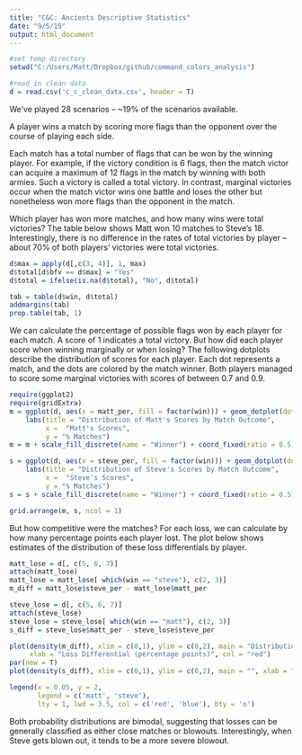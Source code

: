 ```yaml
---
title: "C&C: Ancients Descriptive Statistics"
date: "9/5/15"
output: html_document
---
```


```r
#set temp directory
setwd("C:/Users/Matt/Dropbox/github/command_colors_analysis")

#read in clean data
d = read.csv('c_c_clean_data.csv', header = T)
```

We've played 28 scenarios -- ~19% of the scenarios available. 

A player wins a match by scoring more flags than the opponent over the course of playing each side.

Each match has a total number of flags that can be won by the winning player. For example, if the victory condition is  6 flags, then the match victor can acquire a maximum of 12 flags in the match by winning with both armies. Such a victory is called a total victory. In contrast, marginal victories occur when the match victor wins one battle and loses the other but nonetheless won more flags than the opponent in the match.

Which player has won more matches, and how many wins were total victories? The table below shows Matt won 10 matches to Steve's 18. Interestingly, there is no difference in the rates of total victories by player -- about 70% of both players' victories were total victories.

```r
d$max = apply(d[,c(3, 4)], 1, max)
d$total[d$bfv == d$max] = "Yes"
d$total = ifelse(is.na(d$total), "No", d$total)

tab = table(d$win, d$total)
addmargins(tab)
prop.table(tab, 1)
```


We can calculate the percentage of possible flags won by each player for each match. A score of 1 indicates a total victory. But how did each player score when winning marginally or when losing? The following dotplots describe the distribution of scores for each player. Each dot represents a match, and the dots are colored by the match winner. Both players managed to score some marginal victories with scores of between 0.7 and 0.9.        

```r
require(ggplot2)
require(gridExtra)
m = ggplot(d, aes(x = matt_per, fill = factor(win))) + geom_dotplot(dotsize = 1) + xlim(c(0.2, 1)) + ylim(c(0, 0.75)) +
    labs(title = "Distribution of Matt's Scores by Match Outcome",
         x =  "Matt's Scores",
         y = "% Matches")  
m = m + scale_fill_discrete(name = "Winner") + coord_fixed(ratio = 0.5) 

s = ggplot(d, aes(x = steve_per, fill = factor(win))) + geom_dotplot(dotsize = 1) + xlim(c(0.2, 1)) + ylim(c(0, 0.75)) +
    labs(title = "Distribution of Steve's Scores by Match Outcome",
         x =  "Steve's Scores",
         y = "% Matches")
s = s + scale_fill_discrete(name = "Winner") + coord_fixed(ratio = 0.5) 

grid.arrange(m, s, ncol = 1)
```

But how competitive were the matches? For each loss, we can calculate by how many percentage points each player lost. The plot below shows estimates of the distribution of these loss differentials by player.   

```r
matt_lose = d[, c(5, 6, 7)]
attach(matt_lose)
matt_lose = matt_lose[ which(win == "steve"), c(2, 3)]
m_diff = matt_lose$steve_per - matt_lose$matt_per 

steve_lose = d[, c(5, 6, 7)]
attach(steve_lose)
steve_lose = steve_lose[ which(win == "matt"), c(2, 3)]
s_diff = steve_lose$matt_per - steve_lose$steve_per 
```

```r
plot(density(m_diff), xlim = c(0,1), ylim = c(0,2), main = "Distribution of Loss Differentials",
     xlab = "Loss Differential (percentage points)", col = "red")
par(new = T)
plot(density(s_diff), xlim = c(0,1), ylim = c(0,2), main = "", xlab = "", ylab = "", col = "blue")

legend(x = 0.05, y = 2,
       legend = c('matt', 'steve'),
       lty = 1, lwd = 3.5, col = c('red', 'blue'), bty = 'n')
```

Both probability distributions are bimodal, suggesting that losses can be generally classified as either close matches or blowouts. Interestingly, when Steve gets blown out, it tends to be a more severe blowout.     

